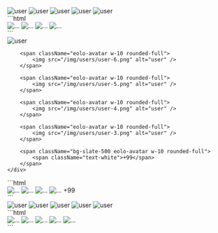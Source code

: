 
<DemoCard title="Grupos">

<div className="mt-6">
	<div className="-space-x-4">
		<span className="eolo-avatar w-10 rounded-full">
			<img src="/img/users/user-7.png" alt="user" />
		</span>
		<span className="eolo-avatar w-10 rounded-full">
			<img src="/img/users/user-6.png" alt="user" />
		</span>
		<span className="eolo-avatar w-10 rounded-full">
			<img src="/img/users/user-5.png" alt="user" />
		</span>
		<span className="eolo-avatar w-10 rounded-full">
			<img src="/img/users/user-4.png" alt="user" />
		</span>
		<span className="eolo-avatar w-10 rounded-full">
			<img src="/img/users/user-3.png" alt="user" />
		</span>
	</div>
</div>

<DemoCardCode>
```html
<div class="-space-x-4">
  <span class="eolo-avatar w-10 rounded-full">
    <img src="..." alt="..." />
  </span>

  <span class="eolo-avatar w-10 rounded-full">
    <img src="..." alt="..." />
  </span>

  <span class="eolo-avatar w-10 rounded-full">
    <img src="..." alt="..." />
  </span>

  <span class="eolo-avatar w-10 rounded-full">
    <img src="..." alt="..." />
  </span>
</div>
```
</DemoCardCode>

<div className="mt-6">
	<div className="-space-x-4">
		<span className="eolo-avatar w-10 rounded-full">
			<img src="/img/users/user-7.png" alt="user" />
		</span>

		<span className="eolo-avatar w-10 rounded-full">
			<img src="/img/users/user-6.png" alt="user" />
		</span>

		<span className="eolo-avatar w-10 rounded-full">
			<img src="/img/users/user-5.png" alt="user" />
		</span>

		<span className="eolo-avatar w-10 rounded-full">
			<img src="/img/users/user-4.png" alt="user" />
		</span>

		<span className="eolo-avatar w-10 rounded-full">
			<img src="/img/users/user-3.png" alt="user" />
		</span>

		<span className="bg-slate-500 eolo-avatar w-10 rounded-full">
			<span className="text-white">+99</span>
		</span>
	</div>
</div>

<DemoCardCode>
```html
<div class="-space-x-4">
  <span class="eolo-avatar w-10 rounded-full">
    <img src="..." alt="..." />
  </span>

  <span class="eolo-avatar w-10 rounded-full">
    <img src="..." alt="..." />
  </span>

  <span class="eolo-avatar w-10 rounded-full">
    <img src="..." alt="..." />
  </span>

  <span class="eolo-avatar w-10 rounded-full">
    <img src="..." alt="..." />
  </span>

  <span class="bg-slate-500 eolo-avatar w-10 rounded-full">
    <span class="text-white">+99</span>
  </span>
</div>
```
</DemoCardCode>


<div className="mt-6">
	<div className="-space-x-3">
		<span className="eolo-avatar ring-4 ring-white w-10 rounded-full dark:ring-slate-900">
			<img src="/img/users/user-7.png" alt="user" />
		</span>
		<span className="eolo-avatar ring-4 ring-white w-10 rounded-full dark:ring-slate-900">
			<img src="/img/users/user-6.png" alt="user" />
		</span>
		<span className="eolo-avatar ring-4 ring-white w-10 rounded-full dark:ring-slate-900">
			<img src="/img/users/user-5.png" alt="user" />
		</span>
		<span className="eolo-avatar ring-4 ring-white w-10 rounded-full dark:ring-slate-900">
			<img src="/img/users/user-4.png" alt="user" />
		</span>
		<span className="eolo-avatar ring-4 ring-white w-10 rounded-full dark:ring-slate-900">
			<img src="/img/users/user-3.png" alt="user" />
		</span>
	</div>
</div>

<DemoCardCode>
```html
<div class="-space-x-3">
  <span class="eolo-avatar ring-4 ring-white w-10 rounded-full dark:ring-slate-900">
    <img src="..." alt="..." />
  </span>

  <span class="eolo-avatar ring-4 ring-white w-10 rounded-full dark:ring-slate-900">
    <img src="..." alt="..." />
  </span>

  <span class="eolo-avatar ring-4 ring-white w-10 rounded-full dark:ring-slate-900">
    <img src="..." alt="..." />
  </span>

  <span class="eolo-avatar ring-4 ring-white w-10 rounded-full dark:ring-slate-900">
    <img src="..." alt="..." />
  </span>

  <span class="eolo-avatar ring-4 ring-white w-10 rounded-full dark:ring-slate-900">
    <img src="..." alt="..." />
  </span>
</div>
```
</DemoCardCode>

</DemoCard>
